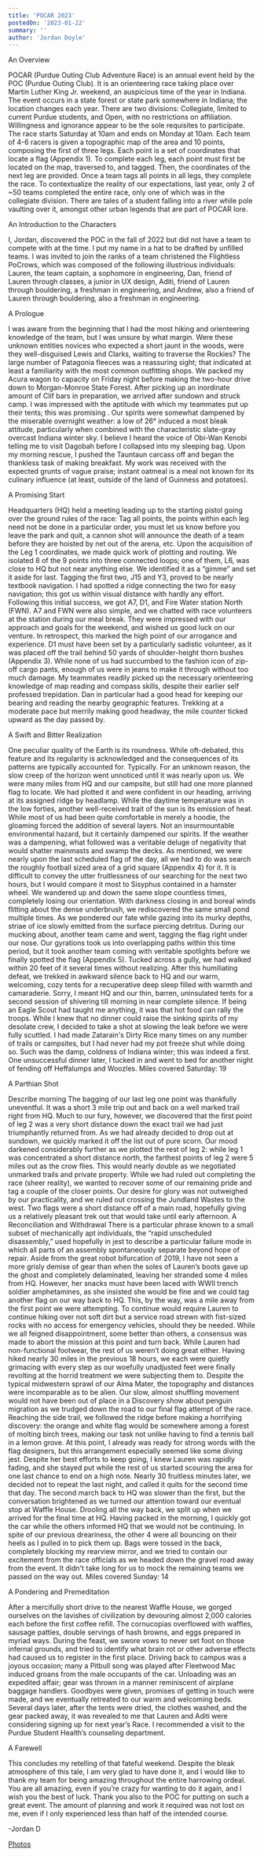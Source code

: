 ```yaml
---
title: 'POCAR 2023'
postedOn: '2023-01-22'
summary: ''
author: 'Jordan Doyle'
---
```


An Overview

POCAR (Purdue Outing Club Adventure Race) is an annual event held by the POC (Purdue Outing Club). It is an orienteering race taking place over Martin Luther King Jr. weekend, an auspicious time of the year in Indiana. The event occurs in a state forest or state park somewhere in Indiana; the location changes each year. There are two divisions: Collegiate, limited to current Purdue students, and Open, with no restrictions on affiliation. Willingness and ignorance appear to be the sole requisites to participate. 
The race starts Saturday at 10am and ends on Monday at 10am. Each team of 4-6 racers is given a topographic map of the area and 10 points, composing the first of three legs. Each point is a set of coordinates that locate a flag (Appendix 1). To complete each leg, each point must first be located on the map, traversed to, and tagged. Then, the coordinates of the next leg are provided. Once a team tags all points in all legs, they complete the race. To contextualize the reality of our expectations, last year, only 2 of ~50 teams completed the entire race, only one of which was in the collegiate division. There are tales of a student falling into a river while pole vaulting over it, amongst other urban legends that are part of POCAR lore. 

An Introduction to the Characters

I, Jordan, discovered the POC in the fall of 2022 but did not have a team to compete with at the time. I put my name in a hat to be drafted by unfilled teams. I was invited to join the ranks of a team christened the Flightless PoCrows, which was composed of the following illustrious individuals:
Lauren, the team captain, a sophomore in engineering, 
Dan, friend of Lauren through classes, a junior in UX design,
Aditi, friend of Lauren through bouldering, a freshman in engineering, and
Andrew, also a friend of Lauren through bouldering, also a freshman in engineering.

A Prologue

I was aware from the beginning that I had the most hiking and orienteering knowledge of the team, but I was unsure by what margin. Were these unknown entities novices who expected a short jaunt in the woods, were they well-disguised Lewis and Clarks, waiting to traverse the Rockies? The large number of Patagonia fleeces was a reassuring sight; that indicated at least a familiarity with the most common outfitting shops. 
We packed my Acura wagon to capacity on Friday night before making the two-hour drive down to Morgan-Monroe State Forest. After picking up an inordinate amount of Clif bars in preparation, we arrived after sundown and struck camp. I was impressed with the aptitude with which my teammates put up their tents; this was promising . 
Our spirits were somewhat dampened by the miserable overnight weather: a low of 26° induced a most bleak attitude, particularly when combined with the characteristic slate-gray overcast Indiana winter sky. I believe I heard the voice of Obi-Wan Kenobi telling me to visit Dagobah before I collapsed into my sleeping bag. Upon my morning rescue, I pushed the Tauntaun carcass off and began the thankless task of making breakfast. My work was received with the expected grunts of vague praise; instant oatmeal is a meal not known for its culinary influence (at least, outside of the land of Guinness and potatoes). 

A Promising Start

Headquarters (HQ) held a meeting leading up to the starting pistol going over the ground rules of the race: Tag all points, the points within each leg need not be done in a particular order, you must let us know before you leave the park and quit, a cannon shot will announce the death of a team before they are hoisted by net out of the arena, etc. 
Upon the acquisition of the Leg 1 coordinates, we made quick work of plotting and routing. We isolated 8 of the 9 points into three connected loops; one of them, L6, was close to HQ but not near anything else. We identified it as a “gimme” and set it aside for last.
Tagging the first two, J15 and Y3, proved to be nearly textbook navigation. I had spotted a ridge connecting the two for easy navigation; this got us within visual distance with hardly any effort. 
Following this initial success, we got A7, D1, and Fire Water station North (FWN). A7 and FWN were also simple, and we chatted with race volunteers at the station during our meal break. They were impressed with our approach and goals for the weekend, and wished us good luck on our venture. In retrospect, this marked the high point of our arrogance and experience. 
D1 must have been set by a particularly sadistic volunteer, as it was placed off the trail behind 50 yards of shoulder-height thorn bushes (Appendix 3). While none of us had succumbed to the fashion icon of zip-off cargo pants, enough of us were in jeans to make it through without too much damage. 
My teammates readily picked up the necessary orienteering knowledge of map reading and compass skills, despite their earlier self professed trepidation. Dan in particular had a good head for keeping our bearing and reading the nearby geographic features. Trekking at a moderate pace but merrily making good headway, the mile counter ticked upward as the day passed by. 

A Swift and Bitter Realization

One peculiar quality of the Earth is its roundness. While oft-debated, this feature and its regularity is acknowledged and the consequences of its patterns are typically accounted for.
Typically. 
For an unknown reason, the slow creep of the horizon went unnoticed until it was nearly upon us. We were many miles from HQ and our campsite, but still had one more planned flag to locate. We had plotted it and were confident in our heading, arriving at its assigned ridge by headlamp.
While the daytime temperature was in the low forties, another well-received trait of the sun is its emission of heat. While most of us had been quite comfortable in merely a hoodie, the gloaming forced the addition of several layers. Not an insurmountable environmental hazard, but it certainly dampened our spirits. 
If the weather was a dampening, what followed was a veritable deluge of negativity that would shatter mainmasts and swamp the decks. As mentioned, we were nearly upon the last scheduled flag of the day, all we had to do was search the roughly football sized area of a grid square (Appendix 4) for it. 
It is difficult to convey the utter fruitlessness of our searching for the next two hours, but I would compare it most to Sisyphus contained in a hamster wheel. We wandered up and down the same slope countless times, completely losing our orientation. 
With darkness closing in and boreal winds flitting about the dense underbrush, we rediscovered the same small pond multiple times. As we pondered our fate while gazing into its murky depths, striae of ice slowly emitted from the surface piercing detritus. 
During our mucking about, another team came and went, tagging the flag right under our nose. Our gyrations took us into overlapping paths within this time period, but it took another team coming with veritable spotlights before we finally spotted the flag (Appendix 5). Tucked across a gully, we had walked within 20 feet of it several times without realizing. 
After this humiliating defeat, we trekked in awkward silence back to HQ and our warm, welcoming, cozy tents for a recuperative deep sleep filled with warmth and camaraderie. 
Sorry, I meant HQ and our thin, barren, uninsulated tents for a second session of shivering till morning in near complete silence. 
If being an Eagle Scout had taught me anything, it was that hot food can rally the troops. While I knew that no dinner could raise the sinking spirits of my desolate crew, I decided to take a shot at slowing the leak before we were fully scuttled. I had made Zatarain's Dirty Rice many times on any number of trails or campsites, but I had never had my pot freeze shut while doing so. Such was the damp, coldness of Indiana winter; this was indeed a first. One unsuccessful dinner later, I tucked in and went to bed for another night of fending off Heffalumps and Woozles. 
Miles covered Saturday: 19

A Parthian Shot

Describe morning
The bagging of our last leg one point was thankfully uneventful. It was a short 3 mile trip out and back on a well marked trail right from HQ. Much to our fury, however, we discovered that the first point of leg 2 was a very short distance down the exact trail we had just triumphantly returned from. As we had already decided to drop out at sundown, we quickly marked it off the list out of pure scorn. Our mood darkened considerably further as we plotted the rest of leg 2: while leg 1 was concentrated a short distance north, the farthest points of leg 2 were 5 miles out as the crow flies. This would nearly double as we negotiated unmarked trails and private property. 
While we had ruled out completing the race (sheer reality), we wanted to recover some of our remaining pride and tag a couple of the closer points. Our desire for glory was not outweighed by our practicality, and we ruled out crossing the Jundland Wastes to the west. Two flags were a short distance off of a main road, hopefully giving us a relatively pleasant trek out that would take until early afternoon. 
A Reconciliation and Withdrawal
There is a particular phrase known to a small subset of mechanically apt individuals, the “rapid unscheduled disassembly,” used hopefully in jest to describe a particular failure mode in which all parts of an assembly spontaneously separate beyond hope of repair. Aside from the great robot bifurcation of 2019, I have not seen a more grisly demise of gear than when the soles of Lauren’s boots gave up the ghost and completely delaminated, leaving her stranded some 4 miles from HQ. However, her snacks must have been laced with WWII trench soldier amphetamines, as she insisted she would be fine and we could tag another flag on our way back to HQ. 
This, by the way, was a mile away from the first point we were attempting. To continue would require Lauren to continue hiking over not soft dirt but a service road strewn with fist-sized rocks with no access for emergency vehicles, should they be needed. While we all feigned disappointment, some better than others, a consensus was made to abort the mission at this point and turn back. 
While Lauren had non-functional footwear, the rest of us weren’t doing great either. Having hiked nearly 30 miles in the previous 18 hours, we each were quietly grimacing with every step as our woefully unadjusted feet were finally revolting at the horrid treatment we were subjecting them to. Despite the typical midwestern sprawl of our Alma Mater, the topography and distances were incomparable as to be alien. 
Our slow, almost shuffling movement would not have been out of place in a Discovery show about penguin migration as we trudged down the road to our final flag attempt of the race. Reaching the side trail, we followed the ridge before making a horrifying discovery: the orange and white flag would be somewhere among a forest of molting birch trees, making our task not unlike having to find a tennis ball in a lemon grove. At this point, I already was ready for strong words with the flag designers, but this arrangement especially seemed like some diving jest. Despite her best efforts to keep going, I knew Lauren was rapidly fading, and she stayed put while the rest of us started scouring the area for one last chance to end on a high note. 
Nearly 30 fruitless minutes later, we decided not to repeat the last night, and called it quits for the second time that day. The second march back to HQ was slower than the first, but the conversation brightened as we turned our attention toward our eventual stop at Waffle House. Drooling all the way back, we split up when we arrived for the final time at HQ. Having packed in the morning, I quickly got the car while the others informed HQ that we would not be continuing. In spite of our previous dreariness, the other 4 were all bouncing on their heels as I pulled in to pick them up. Bags were tossed in the back, completely blocking my rearview mirror, and we tried to contain our excitement from the race officials as we headed down the gravel road away from the event. It didn't take long for us to mock the remaining teams we passed on the way out. 
Miles covered Sunday: 14

A Pondering and Premeditation

After a mercifully short drive to the nearest Waffle House, we gorged ourselves on the lavishes of civilization by devouring almost 2,000 calories each before the first coffee refill. The cornucopias overflowed with waffles, sausage patties, double servings of hash browns, and eggs prepared in myriad ways. During the feast, we swore vows to never set foot on those infernal grounds, and tried to identify what brain rot or other adverse effects had caused us to register in the first place. 
Driving back to campus was a joyous occasion; many a Pitbull song was played after Fleetwood Mac induced groans from the male occupants of the car. Unloading was an expedited affair; gear was thrown in a manner reminiscent of airplane baggage handlers. Goodbyes were given, promises of getting in touch were made, and we eventually retreated to our warm and welcoming beds. 
Several days later, after the tents were dried, the clothes washed, and the gear packed away, it was revealed to me that Lauren and Aditi were considering signing up for next year’s Race. I recommended a visit to the Purdue Student Health’s counseling department.

A Farewell

This concludes my retelling of that fateful weekend. Despite the bleak atmosphere of this tale, I am very glad to have done it, and I would like to thank my team for being amazing throughout the entire harrowing ordeal. You are all amazing, even if you’re crazy for wanting to do it again, and I wish you the best of luck. Thank you also to the POC for putting on such a great event. The amount of planning and work it required was not lost on me, even if I only experienced less than half of the intended course. 

-Jordan D

[Photos](https://photos.app.goo.gl/ah2hBpbUA28kPivJA)
